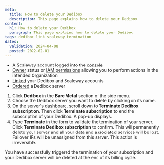 ```yaml
---
meta:
  title: How to delete your Dedibox
  description: This page explains how to delete your Dedibox
content:
  h1: How to delete your Dedibox
  paragraph: This page explains how to delete your Dedibox
tags: dedibox link scaleway termination
dates:
  validation: 2024-04-08
  posted: 2022-02-01
---
```


<Macro id="dedibox-scaleway-migration" />

<Macro id="requirements" />

- A Scaleway account logged into the [console](https://console.scaleway.com/)
- [Owner](/identity-and-access-management/iam/concepts/#owner) status or [IAM permissions](/identity-and-access-management/iam/concepts/#permission) allowing you to perform actions in the intended Organization
- [Linked](/bare-metal/dedibox/how-to/link-dedibox-account/) your Dedibox and Scaleway accounts
- [Ordered](/bare-metal/dedibox/how-to/order-dedibox) a Dedibox server

1. Click **Dedibox** in the **Bare Metal** section of the side menu.
2. Choose the Dedibox server you want to delete by clicking on its name.
3. On the server's dashboard, scroll down to **Terminate Dedibox subscription**. Then click **Terminate subscription** to end the subscription of your Dedibox. A pop-up displays.
4. Type **Terminate** in the form to validate the termination of your server. Click **Terminate Dedibox subscription** to confirm.
    <Message type="important">
      This will permanently delete your server and all your data and associated services will be lost. Failover IPs will be unassigned from this server. This action is irreversible.
    </Message>

You have successfully triggered the termination of your subscription and your Dedibox server will be deleted at the end of its billing cycle.


